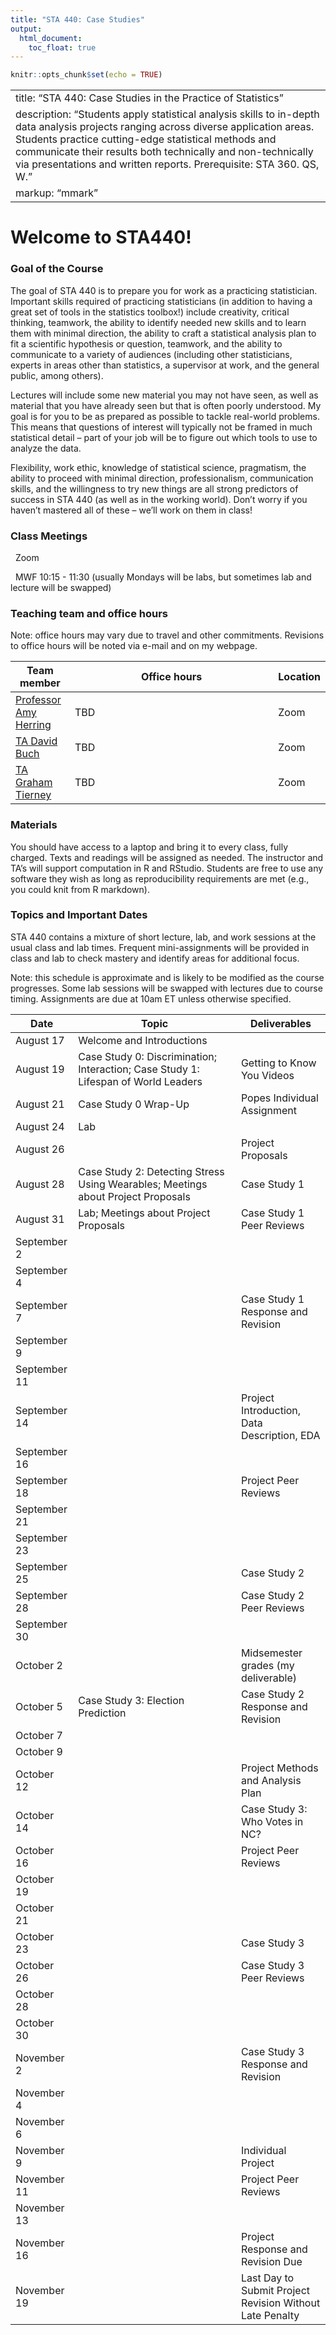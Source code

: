 ```yaml
---
title: "STA 440: Case Studies"
output: 
  html_document:
    toc_float: true
---
```


```r
knitr::opts_chunk$set(echo = TRUE)
```

---
title: "STA 440: Case Studies in the Practice of Statistics"
description: "Students apply statistical analysis skills to in-depth data analysis projects ranging across diverse application areas. Students practice cutting-edge statistical methods and communicate their results both technically and non-technically via presentations and written reports. Prerequisite: STA 360. QS, W."
markup: "mmark"
---



# Welcome to STA440!

### Goal of the Course

The goal of STA 440 is to prepare you for work as a practicing statistician. Important skills required of practicing statisticians (in addition to having a great set of tools in the statistics toolbox!) include creativity, critical thinking, teamwork, the ability to identify needed new skills and to learn them with minimal direction, the ability to craft a statistical analysis plan to fit a scientific hypothesis or question, teamwork, and the ability to communicate to a variety of audiences (including other statisticians, experts in areas other than statistics, a supervisor at work, and the general public, among others). 

Lectures will include some new material you may not have seen, as well as material that you have already seen but that is often poorly understood. My goal is for you to be as prepared as possible to tackle real-world problems. This means that questions of interest will typically not be framed in much statistical detail -- part of your job will be to figure out which tools to use to analyze the data. 

Flexibility, work ethic, knowledge of statistical science, pragmatism, the ability to proceed with minimal direction, professionalism, communication skills, and the willingness to try new things are all strong predictors of success in STA 440 (as well as in the working world). Don't worry if you haven't mastered all of these -- we'll work on them in class! 

### Class Meetings

<font color="#6CA0DC"><i class="fas fa-university fa-lg"></i></font> &nbsp; Zoom

<font color="#6CA0DC"><i class="fas fa-calendar-alt fa-lg"></i></font> &nbsp; MWF 10:15 - 11:30 (usually Mondays will be labs, but sometimes lab and lecture will be swapped)


### Teaching team and office hours 


Note: office hours may vary due to travel and other commitments. Revisions to office hours will be noted via e-mail and on my webpage. 

| Team member | Office hours | Location |
| ----------  | -------------------------------------         | ---- |
| [Professor Amy Herring](https://stat.duke.edu/people/amy-h-herring)  <a href="mailto:amy.herring@duke.edu" title="email"><i class="fa fa-envelope"></i></a> &nbsp;  | TBD | Zoom |
 [TA David Buch](https://davidbuch.github.io)  <a href="mailto:david.buch@duke.edu" title="email"><i class="fa fa-envelope"></i></a> &nbsp;  | TBD | Zoom |
 [TA Graham Tierney](https://g-tierney.github.io)  <a href="mailto:graham.tierney@duke.edu" title="email"><i class="fa fa-envelope"></i></a> &nbsp; | TBD | Zoom |
 
                  


### Materials

You should have access to a laptop and bring it to every class, fully charged. Texts and readings will be assigned as needed. The instructor and TA's will support computation in R and RStudio. Students are free to use any software they wish as long as reproducibility requirements are met (e.g., you could knit from R markdown).


### Topics and Important Dates

STA 440 contains a mixture of short lecture, lab, and work sessions at the usual class and lab times. Frequent mini-assignments will be provided in class and lab to check mastery and identify areas for additional focus.

Note: this schedule is approximate and is likely to be modified as the course progresses. Some lab sessions will be swapped with lectures due to course timing. Assignments are due at 10am ET unless otherwise specified. 



|Date           |Topic                      |Deliverables     |
| ----------    | ---------------------------         | --------------- |
| August 17     | Welcome and Introductions        |     |
| August 19     | Case Study 0: Discrimination; Interaction; Case Study 1: Lifespan of World Leaders   |    Getting to Know You Videos  |
| August 21     | Case Study 0 Wrap-Up    |   Popes Individual Assignment     |
| August 24    |  Lab    |      |
| August 26  | | Project Proposals |
| August 28   | Case Study 2: Detecting Stress Using Wearables; Meetings about Project Proposals | Case Study 1 |
| August 31  |  Lab; Meetings about Project Proposals | Case Study 1 Peer Reviews  |
| September 2  |   |    |
| September 4  | |  |
| September 7  |  |  Case Study 1 Response and Revision  |
| September 9  |  |   |
| September 11  |  |   |
| September 14  |  | Project Introduction, Data Description, EDA |
| September 16  |  |  |
| September 18  |   | Project Peer Reviews |
| September 21  |       |   |
| September 23     | |   | 
| September 25     |  | Case Study 2  |
| September 28    |  | Case Study 2 Peer Reviews |
| September 30   |   |  |
| October 2   |  | Midsemester grades (my deliverable)  |
| October 5    | Case Study 3: Election Prediction | Case Study 2 Response and Revision  |
| October 7    |  |  |
| October 9    |  |   |
| October 12    |  | Project Methods and Analysis Plan  | 
| October 14    |  | Case Study 3: Who Votes in NC? |
| October 16   |   | Project Peer Reviews  | 
| October 19    |  |   | 
| October 21    |  |    |
| October 23   | | Case Study 3 |
| October 26    |  |  Case Study 3 Peer Reviews | 
| October 28   |  |  |
| October 30   |  |  |
| November 2   |  | Case Study 3 Response and Revision  |
| November 4   |  | |
| November 6   |  |  |
| November 9   |  | Individual Project |
| November 11   |  | Project Peer Reviews  | 
| November 13   |  |  |
| November 16   |  | Project Response and Revision Due |
| November 19   |  | Last Day to Submit Project Revision Without Late Penalty|

